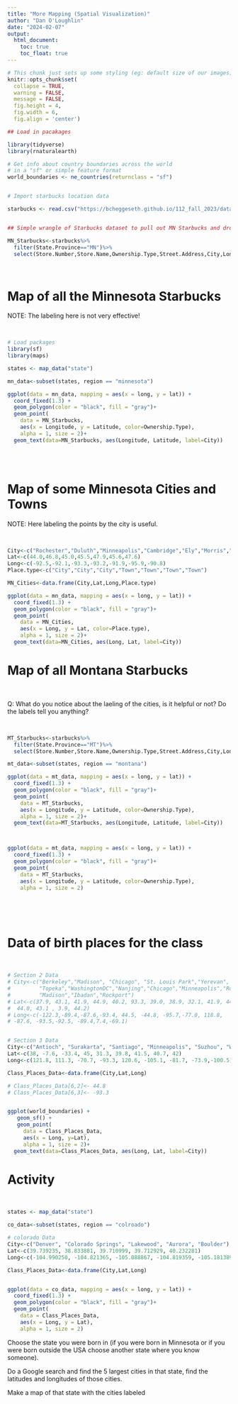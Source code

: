```yaml
---
title: "More Mapping (Spatial Visualization)"
author: "Dan O'Loughlin"
date: "2024-02-07"
output: 
  html_document:
    toc: true
    toc_float: true
---
```


```r
# This chunk just sets up some styling (eg: default size of our images)
knitr::opts_chunk$set(
  collapse = TRUE,
  warning = FALSE,
  message = FALSE,
  fig.height = 4,
  fig.width = 6,
  fig.align = 'center')
```

```r
## Load in pacakages

library(tidyverse)
library(rnaturalearth)

# Get info about country boundaries across the world
# in a "sf" or simple feature format
world_boundaries <- ne_countries(returnclass = "sf")


# Import starbucks location data

starbucks <- read.csv("https://bcheggeseth.github.io/112_fall_2023/data/starbucks.csv")


## Simple wrangle of Starbucks dataset to pull out MN Starbucks and drop some columns

MN_Starbucks<-starbucks%>%
  filter(State.Province=="MN")%>%
  select(Store.Number,Store.Name,Ownership.Type,Street.Address,City,Longitude,Latitude)
```

\

# Map of all the Minnesota Starbucks

NOTE:  The labeling here is not very effective!

\


```r
# Load packages
library(sf)
library(maps)

states <- map_data("state")

mn_data<-subset(states, region == "minnesota")

ggplot(data = mn_data, mapping = aes(x = long, y = lat)) + 
  coord_fixed(1.3) + 
  geom_polygon(color = "black", fill = "gray")+ 
  geom_point(
    data = MN_Starbucks,
    aes(x = Longitude, y = Latitude, color=Ownership.Type),
    alpha = 1, size = 2)+
  geom_text(data=MN_Starbucks, aes(Longitude, Latitude, label=City))
  

```

\

# Map of some Minnesota Cities and Towns

NOTE:  Here labeling the points by the city is useful.

\


```r

City<-c("Rochester","Duluth","Minneapolis","Cambridge","Ely","Morris","Tofte")
Lat<-c(44.0,46.8,45.0,45.5,47.9,45.6,47.6)
Long<-c(-92.5,-92.1,-93.3,-93.2,-91.9,-95.9,-90.8)
Place.type<-c("City","City","City","Town","Town","Town","Town")

MN_Cities<-data.frame(City,Lat,Long,Place.type)

ggplot(data = mn_data, mapping = aes(x = long, y = lat)) + 
  coord_fixed(1.3) + 
  geom_polygon(color = "black", fill = "gray")+ 
  geom_point(
    data = MN_Cities,
    aes(x = Long, y = Lat, color=Place.type),
    alpha = 1, size = 2)+
  geom_text(data=MN_Cities, aes(Long, Lat, label=City))

```



# Map of all Montana Starbucks 

\

Q: What do you notice about the laeling of the cities, is it helpful or not?  Do the labels tell you anything?

\
  
  
```r

MT_Starbucks<-starbucks%>%
  filter(State.Province=="MT")%>%
  select(Store.Number,Store.Name,Ownership.Type,Street.Address,City,Longitude,Latitude)

mt_data<-subset(states, region == "montana")

ggplot(data = mt_data, mapping = aes(x = long, y = lat)) + 
  coord_fixed(1.3) + 
  geom_polygon(color = "black", fill = "gray")+ 
  geom_point(
    data = MT_Starbucks,
    aes(x = Longitude, y = Latitude, color=Ownership.Type),
    alpha = 1, size = 2)+
  geom_text(data=MT_Starbucks, aes(Longitude, Latitude, label=City))



ggplot(data = mt_data, mapping = aes(x = long, y = lat)) + 
  coord_fixed(1.3) + 
  geom_polygon(color = "black", fill = "gray")+ 
  geom_point(
    data = MT_Starbucks,
    aes(x = Longitude, y = Latitude, color=Ownership.Type),
    alpha = 1, size = 2)

  
```

\

# Data of birth places for the class

\


```r

# Section 2 Data
# City<-c("Berkeley","Madison", "Chicago", "St. Louis Park","Yerevan", "Burnsville",
#         "Topeka","WashingtonDC","Nanjing","Chicago","Minneapolis","Rochester",
#         "Madison","Ibadan","Rockport")
# Lat<-c(37.9, 43.1, 41.9, 44.9, 40.2, 93.3, 39.0, 38.9, 32.1, 41.9, 44.5, 
#  44.0, 43.1 , 3.9, 44.2)
# Long<-c(-122.3,-89.4,-87.6,-93.4, 44.5, -44.8, -95.7,-77.0, 118.8, 
# -87.6, -93.5,-92.5, -89.4,7.4,-69.1)


# Section 3 Data
City<-c("Antioch", "Surakarta", "Santiago", "Minneapolis", "Suzhou", "Wheat Ridge", "Cleveland", "NYC", "North Platte")
Lat<-c(38, -7.6, -33.4, 45, 31.3, 39.8, 41.5, 40.7, 42)
Long<-c(121.8, 111.3, -70.7, -93.3, 120.6, -105.1, -81.7, -73.9,-100.5)

Class_Places_Data<-data.frame(City,Lat,Long)

# Class_Places_Data[6,2]<- 44.8
# Class_Places_Data[6,3]<- -93.3


ggplot(world_boundaries) +
   geom_sf() +
   geom_point(
     data = Class_Places_Data,
     aes(x = Long, y=Lat),
     alpha = 1, size = 2)+
  geom_text(data=Class_Places_Data, aes(Long, Lat, label=City))


```


# Activity

\
```r
states <- map_data("state")

co_data<-subset(states, region == "colroado")

# colorado Data
City<-c("Denver", "Colorado Springs", "Lakewood", "Aurora", "Boulder")
Lat<-c(39.739235, 38.833881, 39.710999, 39.712929, 40.232281)
Long<-c(-104.990250, -104.821365, -105.088867, -104.819359, -105.181389)

Class_Places_Data<-data.frame(City,Lat,Long)


ggplot(data = co_data, mapping = aes(x = long, y = lat)) + 
  coord_fixed(1.3) + 
  geom_polygon(color = "black", fill = "gray")+ 
  geom_point(
    data = Class_Places_Data,
    aes(x = Long, y = Lat),
    alpha = 1, size = 2)


```
Choose the state you were born in (if you were born in Minnesota or if you were born outside the USA choose another state where you know someone). 

Do a Google search and find the 5 largest cities in that state, find the latitudes and longitudes of those cities.

Make a map of that state with the cities labeled

